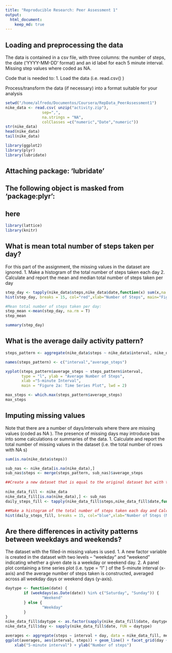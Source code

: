 ```yaml
---
title: "Reproducible Research: Peer Assessment 1"
output: 
  html_document:
    keep_md: true
---
```



## Loading and preprocessing the data
The data is contained in a csv file, with three columns: the number of steps, the date (‘YYYY-MM-DD’ format) and an id label for each 5 minute interval. Missing step values where coded as NA.

Code that is needed to: 1. Load the data (i.e. read.csv() )

Process/transform the data (if necessary) into a format suitable for your analysis

```r
setwd("/home/alfredo/Documentos/Coursera/RepData_PeerAssessment1")
nike_data <- read.csv( unzip("activity.zip"),
                sep=",",
                na.strings = "NA",
                colClasses =c("numeric","Date","numeric"))
str(nike_data)
head(nike_data)
tail(nike_data)
```



```r
library(ggplot2)
library(plyr)
library(lubridate)
```

## 
## Attaching package: 'lubridate'
## 
## The following object is masked from 'package:plyr':
## 
##     here
```r
library(lattice)
library(knitr)

```



## What is mean total number of steps taken per day?

For this part of the assignment, the missing values in the dataset are ignored. 1. Make a histogram of the total number of steps taken each day 2. Calculate and report the mean and median total number of steps taken per day
```r
step_day <- tapply(nike_data$steps,nike_data$date,function(x) sum(x,na.rm=TRUE))
hist(step_day, breaks = 15, col="red",xlab="Number of Steps", main="Figure 1: Daily Steps")
```

```r
#Mean total number of steps taken per day:
step_mean <-mean(step_day, na.rm = T)
step_mean

summary(step_day)

```


## What is the average daily activity pattern?

```r
steps_pattern <- aggregate(nike_data$steps ~ nike_data$interval, nike_data, FUN=mean, na.rm=T)

names(steps_pattern) <- c("interval","average_steps")

xyplot(steps_pattern$average_steps ~ steps_pattern$interval, 
       type = "l", ylab = "Average Number of Steps", 
       xlab ="5-minute Interval",
       main = "Figure 2a: Time Series Plot", lwd = 2)

max_steps <- which.max(steps_pattern$average_steps)
max_steps
```
## Imputing missing values

Note that there are a number of days/intervals where there are missing values (coded as NA ). The presence of missing days may introduce bias into some calculations or summaries of the data. 1. Calculate and report the total number of missing values in the dataset (i.e. the total number of rows with NA s)
```r

sum(is.na(nike_data$steps))

sub_nas <- nike_data[is.na(nike_data),]
sub_nas$steps <- merge(steps_pattern, sub_nas)$average_steps

##Create a new dataset that is equal to the original dataset but with the missing data filled in.
 
nike_data_fill <- nike_data
nike_data_fill[is.na(nike_data),] <- sub_nas
daily_steps_fill <- tapply(nike_data_fill$steps,nike_data_fill$date,function(x) sum(x,na.rm=TRUE))

##Make a histogram of the total number of steps taken each day and Calculate and report the mean and median total number of steps taken per day. Do these values differ from the estimates from the first part of the assignment? What is the impact of imputing missing data on the estimates of the total daily number of steps?
hist(daily_steps_fill, breaks = 15, col="blue",xlab="Number of Steps (Mean = NAs)", main="Figure 4: Daily Steps")
```



## Are there differences in activity patterns between weekdays and weekends?
The dataset with the filled-in missing values is used. 1. A new factor variable is created in the dataset with two levels – “weekday” and “weekend” indicating whether a given date is a weekday or weekend day. 2. A panel plot containing a time series plot (i.e. type = “l” ) of the 5-minute interval (x-axis) and the average number of steps taken is constructed, averaged across all weekday days or weekend days (y-axis).

```r
daytype <- function(date) {
        if (weekdays(as.Date(date)) %in% c("Saturday", "Sunday")) {
                "Weekend"
        } else {
                "Weekday"
        }
}
nike_data_fill$daytype <- as.factor(sapply(nike_data_fill$date, daytype))
nike_data_fill$day <- sapply(nike_data_fill$date, FUN = daytype)

averages <- aggregate(steps ~ interval + day, data = nike_data_fill, mean)
ggplot(averages, aes(interval, steps)) + geom_line() + facet_grid(day ~ .) + 
    xlab("5-minute interval") + ylab("Number of steps")
```
